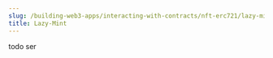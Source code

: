 ---
slug: /building-web3-apps/interacting-with-contracts/nft-erc721/lazy-mint
title: Lazy-Mint
---

todo ser

